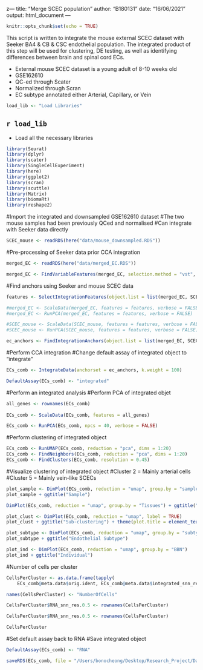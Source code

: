 z---
title: "Merge SCEC population"
author: "B180131"
date: "16/06/2021"
output: html_document
---

```r
knitr::opts_chunk$set(echo = TRUE)
```

This script is written to integrate the mouse external SCEC dataset with Seeker BA4 & CB & CSC endothelial population. The integrated product of this step will be used for clustering, DE testing, as well as identifying differences between brain and spinal cord ECs.

* External mouse SCEC dataset is a young adult of 8-10 weeks old
* GSE162610
* QC-ed through Scater
* Normalized through Scran
* EC subtype annotated either Arterial, Capillary, or Vein


```r
load_lib <- "Load Libraries"
```
## `r load_lib`
* Load all the necessary libraries

```r
library(Seurat) 
library(dplyr)
library(scater)
library(SingleCellExperiment)
library(here)
library(ggplot2)
library(scran)
library(scuttle)
library(Matrix)
library(biomaRt)
library(reshape2)
```


#Import the integrated and downsampled GSE162610 dataset
#The two mouse samples had been previously QCed and normalised
#Can integrate with Seeker data directly
```r
SCEC_mouse <- readRDS(here("data/mouse_downsampled.RDS"))
```


#Pre-processing of Seeker data prior CCA integration 
```r
merged_EC <- readRDS(here("data/merged_EC.RDS"))

merged_EC <- FindVariableFeatures(merged_EC, selection.method = "vst", nfeatures = 2000) #Find Top 2000 HVGs
```


#Find anchors using Seeker and mouse SCEC data
```r
features <- SelectIntegrationFeatures(object.list = list(merged_EC, SCEC_mouse))

#merged_EC <- ScaleData(merged_EC, features = features, verbose = FALSE)
#merged_EC <- RunPCA(merged_EC, features = features, verbose = FALSE)

#SCEC_mouse <- ScaleData(SCEC_mouse, features = features, verbose = FALSE)
#SCEC_mouse <- RunPCA(SCEC_mouse, features = features, verbose = FALSE)

ec_anchors <- FindIntegrationAnchors(object.list = list(merged_EC, SCEC_mouse), anchor.features = features, normalization.method = "LogNormalize", reduction = "cca", k.filter = 200, k.anchor = 5)
```


#Perform CCA integration
#Change default assay of integrated object to "integrate"
```r
ECs_comb <- IntegrateData(anchorset = ec_anchors, k.weight = 100)

DefaultAssay(ECs_comb) <- "integrated"
```



#Perform an integrated analysis
#Perform PCA of integrated objet
```r
all_genes <- rownames(ECs_comb)
        
ECs_comb <- ScaleData(ECs_comb, features = all_genes)

ECs_comb <- RunPCA(ECs_comb, npcs = 40, verbose = FALSE)
```


#Perform clustering of integrated object
```r
ECs_comb <- RunUMAP(ECs_comb, reduction = "pca", dims = 1:20)
ECs_comb <- FindNeighbors(ECs_comb, reduction = "pca", dims = 1:20)
ECs_comb <- FindClusters(ECs_comb, resolution = 0.45)
```


#Visualize clustering of integrated object
#Cluster 2 = Mainly arterial cells 
#Cluster 5 = Mainly vein-like SCECs
```r
plot_sample <- DimPlot(ECs_comb, reduction = "umap", group.by = "sample")
plot_sample + ggtitle("Sample")

DimPlot(ECs_comb, reduction = "umap", group.by = "Tissues") + ggtitle("BEC + SCEC") + theme(plot.title = element_text(hjust = 0.5))

plot_clust <- DimPlot(ECs_comb, reduction = "umap", label = TRUE)
plot_clust + ggtitle("Sub-clustering") + theme(plot.title = element_text(hjust=0.5))

plot_subtype <- DimPlot(ECs_comb, reduction = "umap", group.by = "subtype")
plot_subtype + ggtitle("Endothelial Subtype")

plot_ind <- DimPlot(ECs_comb, reduction = "umap", group.by = "BBN")
plot_ind + ggtitle("Individual")
```


#Number of cells per cluster
```r
CellsPerCluster <- as.data.frame(tapply(
    ECs_comb@meta.data$orig.ident, ECs_comb@meta.data$integrated_snn_res.0.45, function(x) length(x) ))

names(CellsPerCluster) <- "NumberOfCells"

CellsPerCluster$RNA_snn_res.0.5 <- rownames(CellsPerCluster)

CellsPerCluster$RNA_snn_res.0.5 <- rownames(CellsPerCluster)

CellsPerCluster
```


#Set default assay back to RNA
#Save integrated object
```r
DefaultAssay(ECs_comb) <- "RNA"

saveRDS(ECs_comb, file = "/Users/bonocheong/Desktop/Research_Project/Datasets/Dissertation/data/int_ECs.RDS")
```
